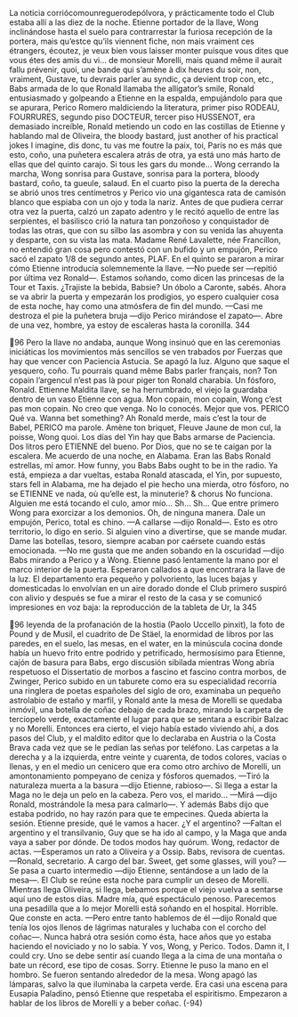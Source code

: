 La noticia corriócomounreguerodepólvora, y prácticamente todo el Club
estaba allí a las diez de la noche. Etienne portador de la llave, Wong inclinándose
hasta el suelo para contrarrestar la furiosa recepción de la portera, mais qu’estce
qu’ils viennent fiche, non mais vraiment ces étrangers, écoutez, je veux bien vous
laisser monter puisque vous dites que vous étes des amis du vi... de monsieur
Morelli, mais quand même il aurait fallu prévenir, quoi, une bande qui s’amène à
dix heures du soir, non, vraiment, Gustave, tu devrais parler au syndic, ça
devient trop con, etc., Babs armada de lo que Ronald llamaba the alligator’s
smile, Ronald entusiasmado y golpeando a Etienne en la espalda, empujándolo
para que se apurara, Perico Romero maldiciendo la literatura, primer piso
RODEAU, FOURRURES, segundo piso DOCTEUR, tercer piso HUSSENOT, era
demasiado increíble, Ronald metiendo un codo en las costillas de Etienne y
hablando mal de Oliveira, the bloody bastard, just another of his practical jokes I
imagine, dis donc, tu vas me foutre la paix, toi, París no es más que esto, coño,
una puñetera escalera atrás de otra, ya está uno más harto de ellas que del quinto
carajo. Si tous les gars du monde... Wong cerrando la marcha, Wong sonrisa para
Gustave, sonrisa para la portera, bloody bastard, coño, ta gueule, salaud. En el
cuarto piso la puerta de la derecha se abrió unos tres centímetros y Perico vio
una gigantesca rata de camisón blanco que espiaba con un ojo y toda la nariz.
Antes de que pudiera cerrar otra vez la puerta, calzó un zapato adentro y le
recitó aquello de entre las serpientes, el basilisco crió la natura tan ponzoñoso y
conquistador de todas las otras, que con su silbo las asombra y con su venida las
ahuyenta y desparte, con su vista las mata. Madame René Lavalette, née
Francillon, no entendió gran cosa pero contestó con un bufido y un empujón,
Perico sacó el zapato 1/8 de segundo antes, PLAF. En el quinto se pararon a
mirar cómo Etienne introducía solemnemente la llave.
—No puede ser —repitió por última vez Ronald—. Estamos soñando, como
dicen las princesas de la Tour et Taxis. ¿Trajiste la bebida, Babsie? Un óbolo a
Caronte, sabés. Ahora se va abrir la puerta y empezarán los prodigios, yo espero
cualquier cosa de esta noche, hay como una atmósfera de fin del mundo.
—Casi me destroza el pie la puñetera bruja —dijo Perico mirándose el
zapato—. Abre de una vez, hombre, ya estoy de escaleras hasta la coronilla.
344

96
Pero la llave no andaba, aunque Wong insinuó que en las ceremonias
iniciáticas los movimientos más sencillos se ven trabados por Fuerzas que hay
que vencer con Paciencia Astucia. Se apagó la luz.
Alguno que saque el yesquero,
coño. Tu pourrais quand même
Babs
parler français, non? Ton copain
l’argencul n’est pas là pour piger ton
Ronald
charabia. Un fósforo, Ronald.
Ettienne
Maldita llave, se ha herrumbrado, el
viejo la guardaba dentro de un vaso
Etienne
con agua. Mon copain, mon copain,
Wong
c’est pas mon copain. No creo que
venga. No lo conocés. Mejor que vos.
PERICO
Qué va. Wanna bet something? Ah
Ronald
merde, mais c’est la tour de Babel,
PERICO
ma parole. Amène ton briquet,
Fleuve Jaune de mon cul, la poisse,
Wong
quoi. Los días del Yin hay que
Babs
armarse de Paciencia. Dos litros pero
ETIENNE
del bueno. Por Dios, que no se te
caigan por la escalera. Me acuerdo de
una noche, en Alabama. Eran las
Babs
Ronald
estrellas, mi amor. How funny, you
Babs
Babs
ought to be in the radio. Ya está,
empieza a dar vueltas, estaba
Ronald
atascada, el Yin, por supuesto, stars
fell in Alabama, me ha dejado el pie
hecho una mierda, otro fósforo, no se
ETIENNE
ve nada, où qu’elle est, la minuterie?
& chorus
No funciona. Alguien me está
tocando el culo, amor mío... Sh... Sh...
Que entre primero Wong para exorcizar a los demonios. Oh, de ninguna
manera. Dale un empujón, Perico, total es chino.
—A callarse —dijo Ronald—. Esto es otro territorio, lo digo en serio. Si
alguien vino a divertirse, que se mande mudar. Dame las botellas, tesoro,
siempre acaban por caérsete cuando estás emocionada.
—No me gusta que me anden sobando en la oscuridad —dijo Babs mirando a
Perico y a Wong.
Etienne pasó lentamente la mano por el marco interior de la puerta. Esperaron
callados a que encontrara la llave de la luz. El departamento era pequeño y
polvoriento, las luces bajas y domesticadas lo envolvían en un aire dorado donde
el Club primero suspiró con alivio y después se fue a mirar el resto de la casa y se
comunicó impresiones en voz baja: la reproducción de la tableta de Ur, la
345

96
leyenda de la profanación de la hostia (Paolo Uccello pinxit), la foto de Pound y
de Musil, el cuadrito de De Stäel, la enormidad de libros por las paredes, en el
suelo, las mesas, en el water, en la minúscula cocina donde había un huevo frito
entre podrido y petrificado, hermosísimo para Etienne, cajón de basura para
Babs, ergo discusión sibilada mientras Wong abría respetuoso el Dissertatio de
morbos a fascino et fascino contra morbos, de Zwinger, Perico subido en un taburete
como era su especialidad recorría una ringlera de poetas españoles del siglo de
oro, examinaba un pequeño astrolabio de estaño y marfil, y Ronald ante la mesa
de Morelli se quedaba inmóvil, una botella de coñac debajo de cada brazo,
mirando la carpeta de terciopelo verde, exactamente el lugar para que se sentara
a escribir Balzac y no Morelli. Entonces era cierto, el viejo había estado viviendo
ahí, a dos pasos del Club, y el maldito editor que lo declaraba en Austria o la
Costa Brava cada vez que se le pedían las señas por teléfono. Las carpetas a la
derecha y a la izquierda, entre veinte y cuarenta, de todos colores, vacías o llenas,
y en el medio un cenicero que era como otro archivo de Morelli, un
amontonamiento pompeyano de ceniza y fósforos quemados.
—Tiró la naturaleza muerta a la basura —dijo Etienne, rabioso—. Si llega a
estar la Maga no le deja un pelo en la cabeza. Pero vos, el marido...
—Mirá —dijo Ronald, mostrándole la mesa para calmarlo—. Y además Babs
dijo que estaba podrido, no hay razón para que te empecines. Queda abierta la
sesión. Etienne preside, qué le vamos a hacer. ¿Y el argentino?
—Faltan el argentino y el transilvanio, Guy que se ha ido al campo, y la Maga
que anda vaya a saber por dónde. De todos modos hay quórum. Wong, redactor
de actas.
—Esperamos un rato a Oliveira y a Ossip. Babs, revisora de cuentas.
—Ronald, secretario. A cargo del bar. Sweet, get some glasses, will you?
—Se pasa a cuarto intermedio —dijo Etienne, sentándose a un lado de la
mesa—. El Club se reúne esta noche para cumplir un deseo de Morelli. Mientras
llega Oliveira, si llega, bebamos porque el viejo vuelva a sentarse aquí uno de
estos días. Madre mía, qué espectáculo penoso. Parecemos una pesadilla que a lo
mejor Morelli está soñando en el hospital. Horrible. Que conste en acta.
—Pero entre tanto hablemos de él —dijo Ronald que tenía los ojos llenos de
lágrimas naturales y luchaba con el corcho del coñac—. Nunca habrá otra sesión
como ésta, hace años que yo estaba haciendo el noviciado y no lo sabía. Y vos,
Wong, y Perico. Todos. Damn it, I could cry. Uno se debe sentir así cuando llega
a la cima de una montaña o bate un récord, ese tipo de cosas. Sorry.
Etienne le puso la mano en el hombro. Se fueron sentando alrededor de la
mesa. Wong apagó las lámparas, salvo la que iluminaba la carpeta verde. Era casi
una escena para Eusapia Paladino, pensó Etienne que respetaba el espiritismo.
Empezaron a hablar de los libros de Morelli y a beber coñac.
(-94)

